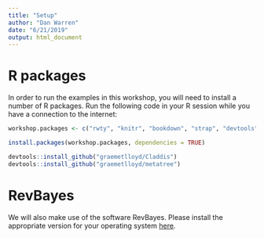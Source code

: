 ```yaml
---
title: "Setup"
author: "Dan Warren"
date: "6/21/2019"
output: html_document
---
```


# R packages

In order to run the examples in this workshop, you will need to install a number of R packages.  Run the following code in your R session while you have a connection to the internet:

```r
workshop.packages <- c("rwty", "knitr", "bookdown", "strap", "devtools")

install.packages(workshop.packages, dependencies = TRUE)

devtools::install_github("graemetlloyd/Claddis")
devtools::install_github("graemetlloyd/metatree")
```


# RevBayes

We will also make use of the software RevBayes. Please install the appropriate version for your
operating system [here](https://revbayes.github.io/software).
